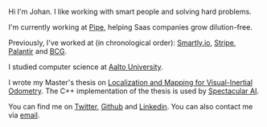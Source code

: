 Hi I'm Johan. I like working with smart people and solving hard problems.

I'm currently working at [Pipe](https://pipe.com), helping Saas companies
grow dilution-free.

Previously, I've worked at (in chronological order):
[Smartly.io](https://www.smartly.io),
[Stripe](https://stripe.com),
[Palantir](https://www.palantir.com) and
[BCG](https://www.bcg.com/).

I studied computer science at [Aalto University](https://www.aalto.fi/en).

I wrote my Master's thesis on [Localization and Mapping for Visual-Inertial
Odometry](https://aaltodoc.aalto.fi/handle/123456789/44983?locale-attribute=en).
The C++ implementation of the thesis is used by [Spectacular
AI](https://www.spectacularai.com/).

You can find me on [Twitter](https://twitter.com/JernJohan),
[Github](https://github.com/jhnj/) and
[Linkedin](https://www.linkedin.com/in/johan-jern-270117128/). You can
also contact me via [email](mailto:contact@johanjern.com).